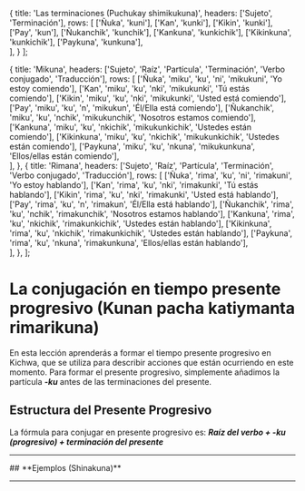 
  {
    title: 'Las terminaciones (Puchukay shimikukuna)',
    headers: ['Sujeto', 'Terminación'],
    rows: [
      ['Ñuka', 'kuni'],
      ['Kan', 'kunki'],
      ['Kikin', 'kunki'],
      ['Pay', 'kun'],
      ['Ñukanchik',	'kunchik'],
      ['Kankuna',	'kunkichik'],
      ['Kikinkuna', 'kunkichik'],
      ['Paykuna',	'kunkuna'],           
    ],
  }
];

  {
    title: 'Mikuna',
    headers: ['Sujeto', 'Raíz', 'Partícula', 'Terminación', 'Verbo conjugado', 'Traducción'],
    rows: [
      ['Ñuka', 'miku', 'ku', 'ni', 'mikukuni', 'Yo estoy comiendo'],
      ['Kan', 'miku', 'ku', 'nki', 'mikukunki', 'Tú estás comiendo'],
      ['Kikin',	'miku',	'ku',	'nki',	'mikukunki',	'Usted está comiendo'],
      ['Pay',	'miku',	'ku',	'n',	'mikukun',	'Él/Ella está comiendo'],
      ['Ñukanchik',	'miku',	'ku',	'nchik',	'mikukunchik',	'Nosotros estamos comiendo'],
      ['Kankuna',	'miku',	'ku',	'nkichik',	'mikukunkichik',	'Ustedes están comiendo'],
      ['Kikinkuna',	'miku',	'ku',	'nkichik',	'mikukunkichik',	'Ustedes están comiendo'],
      ['Paykuna',	'miku',	'ku',	'nkuna',	'mikukunkuna',	'Ellos/ellas están comiendo'],        
    ],
  },
  {
    title: 'Rimana',
    headers: ['Sujeto', 'Raíz', 'Partícula', 'Terminación', 'Verbo conjugado', 'Traducción'],
    rows: [
      ['Ñuka', 'rima', 'ku', 'ni', 'rimakuni', 'Yo estoy hablando'],
      ['Kan', 'rima', 'ku', 'nki', 'rimakunki', 'Tú estás hablando'],
      ['Kikin',	'rima', 'ku',	'nki',	'rimakunki',	'Usted está hablando'],
      ['Pay',	'rima',	'ku',	'n',	'rimakun',	'Él/Ella está hablando'],
      ['Ñukanchik',	'rima', 'ku',	'nchik',	'rimakunchik',	'Nosotros estamos hablando'],
      ['Kankuna',	'rima', 'ku',	'nkichik',	'rimakunkichik',	'Ustedes están hablando'],
      ['Kikinkuna',	'rima', 'ku',	'nkichik',	'rimakunkichik',	'Ustedes están hablando'],
      ['Paykuna',	'rima', 'ku',	'nkuna',	'rimakunkuna',	'Ellos/ellas están hablando'],        
    ],
  },
];

# **La conjugación en tiempo presente progresivo (Kunan pacha katiymanta rimarikuna)**
En esta lección aprenderás a formar el tiempo presente progresivo en Kichwa, que se utiliza para describir acciones que están ocurriendo en este momento. Para formar el presente progresivo, simplemente añadimos la partícula ***-ku*** antes de las terminaciones del presente.
## **Estructura del Presente Progresivo**
La fórmula para conjugar en presente progresivo es:
<ComicSpeechBubble text="" alignment="right">
***Raíz del verbo + -ku (progresivo) + terminación del presente***
</ComicSpeechBubble>


<TablesWithTabs tables={tablesData} />
<hr />
## **Ejemplos (Shinakuna)**
<TablesWithTabs tables={tablesData2} />
<hr />
<Quiz lecture="grammar-10" />
